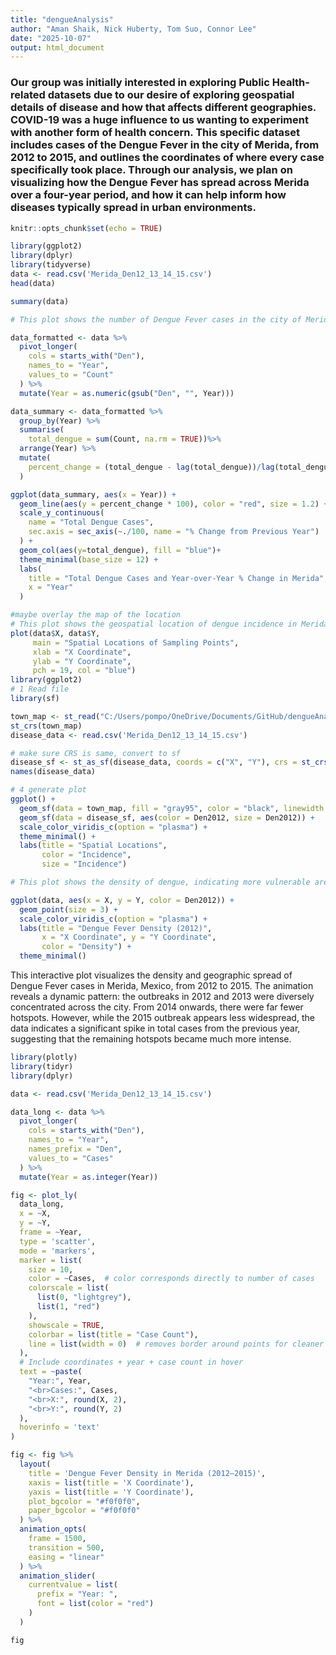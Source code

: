 ```yaml
---
title: "dengueAnalysis"
author: "Aman Shaik, Nick Huberty, Tom Suo, Connor Lee"
date: "2025-10-07"
output: html_document
---
```


### Our group was initially interested in exploring Public Health-related datasets due to our desire of exploring geospatial details of disease and how that affects different geographies. COVID-19 was a huge influence to us wanting to experiment with another form of health concern. This specific dataset includes cases of the Dengue Fever in the city of Merida, from 2012 to 2015, and outlines the coordinates of where every case specifically took place. Through our analysis, we plan on visualizing how the Dengue Fever has spread across Merida over a four-year period, and how it can help inform how diseases typically spread in urban environments.

```r
knitr::opts_chunk$set(echo = TRUE)
```

```r
library(ggplot2)
library(dplyr)
library(tidyverse)
data <- read.csv('Merida_Den12_13_14_15.csv')
head(data)
```

```r
summary(data)
```

```r
# This plot shows the number of Dengue Fever cases in the city of Merida from 2012 to 2015, while also highlighting the Year-over-Year percent change of Dengue Fever cases from the previous year. Dengue Fever clearly has the highest amount of cases in 2012, however, sees a ~50% drop in cases in the following 2013 year. The number of cases still drops going into 2014, however, the number of cases spikes up by almost 200% from 2014 to 2015. This drastic increase in Dengue Fever cases in 2015 can lead us to believe that some sort of environmental or external effect led to cases going up to nearly 75,000. We could also hypothesize that outbreaks typically last around three years, before another outbreak starts.

data_formatted <- data %>%
  pivot_longer(
    cols = starts_with("Den"),
    names_to = "Year",
    values_to = "Count"
  ) %>%
  mutate(Year = as.numeric(gsub("Den", "", Year)))

data_summary <- data_formatted %>%
  group_by(Year) %>%
  summarise(
    total_dengue = sum(Count, na.rm = TRUE))%>%
  arrange(Year) %>%
  mutate(
    percent_change = (total_dengue - lag(total_dengue))/lag(total_dengue) * 100
  )

ggplot(data_summary, aes(x = Year)) +
  geom_line(aes(y = percent_change * 100), color = "red", size = 1.2) +
  scale_y_continuous(
    name = "Total Dengue Cases",
    sec.axis = sec_axis(~./100, name = "% Change from Previous Year")
  ) +
  geom_col(aes(y=total_dengue), fill = "blue")+
  theme_minimal(base_size = 12) +
  labs(
    title = "Total Dengue Cases and Year-over-Year % Change in Merida",
    x = "Year"
  )
```

```r
#maybe overlay the map of the location
# This plot shows the geospatial location of dengue incidence in Merida, Mexico. We can potentially aesthetically improve this plot later using QGIS or ArcGIS.
plot(data$X, data$Y, 
     main = "Spatial Locations of Sampling Points",
     xlab = "X Coordinate", 
     ylab = "Y Coordinate", 
     pch = 19, col = "blue")
library(ggplot2)
# 1️ Read file
library(sf)

town_map <- st_read("C:/Users/pompo/OneDrive/Documents/GitHub/dengueAnalysisTechWriting/Merida_S25/Merida_Den12_13_14_15")
st_crs(town_map)
disease_data <- read.csv('Merida_Den12_13_14_15.csv')

# make sure CRS is same, convert to sf
disease_sf <- st_as_sf(disease_data, coords = c("X", "Y"), crs = st_crs(town_map))
names(disease_data)

# 4 generate plot
ggplot() +
  geom_sf(data = town_map, fill = "gray95", color = "black", linewidth = 0.3) +
  geom_sf(data = disease_sf, aes(color = Den2012, size = Den2012)) +
  scale_color_viridis_c(option = "plasma") +
  theme_minimal() +
  labs(title = "Spatial Locations",
       color = "Incidence",
       size = "Incidence")

```

```r
# This plot shows the density of dengue, indicating more vulnerable areas in the city. 

ggplot(data, aes(x = X, y = Y, color = Den2012)) +
  geom_point(size = 3) +
  scale_color_viridis_c(option = "plasma") +
  labs(title = "Dengue Fever Density (2012)",
       x = "X Coordinate", y = "Y Coordinate",
       color = "Density") +
  theme_minimal()

```


This interactive plot visualizes the density and geographic spread of Dengue Fever cases in Merida, Mexico, from 2012 to 2015. The animation reveals a dynamic pattern: the outbreaks in 2012 and 2013 were diversely concentrated across the city. From 2014 onwards, there were far fewer hotspots. However, while the 2015 outbreak appears less widespread, the data indicates a significant spike in total cases from the previous year, suggesting that the remaining hotspots became much more intense.
```r
library(plotly)
library(tidyr)
library(dplyr)

data <- read.csv('Merida_Den12_13_14_15.csv')

data_long <- data %>%
  pivot_longer(
    cols = starts_with("Den"),
    names_to = "Year",
    names_prefix = "Den",
    values_to = "Cases"
  ) %>%
  mutate(Year = as.integer(Year))

fig <- plot_ly(
  data_long,
  x = ~X,
  y = ~Y,
  frame = ~Year,
  type = 'scatter',
  mode = 'markers',
  marker = list(
    size = 10,
    color = ~Cases,  # color corresponds directly to number of cases
    colorscale = list(
      list(0, "lightgrey"),
      list(1, "red")
    ),
    showscale = TRUE,
    colorbar = list(title = "Case Count"),
    line = list(width = 0)  # removes border around points for cleaner look
  ),
  # Include coordinates + year + case count in hover
  text = ~paste(
    "Year:", Year,
    "<br>Cases:", Cases,
    "<br>X:", round(X, 2),
    "<br>Y:", round(Y, 2)
  ),
  hoverinfo = 'text'
)

fig <- fig %>%
  layout(
    title = 'Dengue Fever Density in Merida (2012–2015)',
    xaxis = list(title = 'X Coordinate'),
    yaxis = list(title = 'Y Coordinate'),
    plot_bgcolor = "#f0f0f0",
    paper_bgcolor = "#f0f0f0"
  ) %>%
  animation_opts(
    frame = 1500,
    transition = 500,
    easing = "linear"
  ) %>%
  animation_slider(
    currentvalue = list(
      prefix = "Year: ",
      font = list(color = "red")
    )
  )

fig

```
